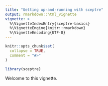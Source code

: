 ```yaml
---
title: "Getting up-and-running with sceptre"
output: rmarkdown::html_vignette
vignette: >
  %\VignetteIndexEntry{sceptre-basics}
  %\VignetteEngine{knitr::rmarkdown}
  %\VignetteEncoding{UTF-8}
---
```


```r
knitr::opts_chunk$set(
  collapse = TRUE,
  comment = "#>"
)
```

```r
library(sceptre)
```


Welcome to this vignette.
